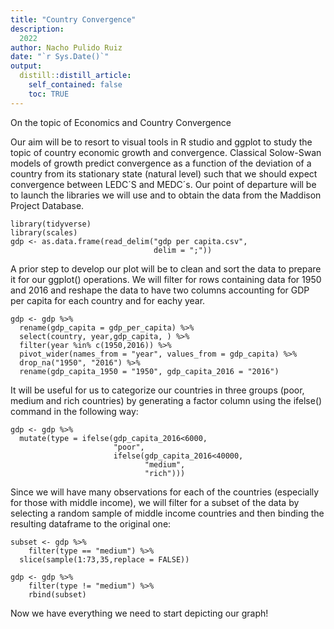 ```yaml
---
title: "Country Convergence"
description:
  2022
author: Nacho Pulido Ruiz
date: "`r Sys.Date()`"
output:
  distill::distill_article:
    self_contained: false
    toc: TRUE
---
```

 On the topic of Economics and Country Convergence
 
 Our aim will be to resort to visual tools in R studio and ggplot to study the topic of country economic growth and convergence. Classical Solow-Swan models of growth predict convergence as a function of the deviation of a country from its stationary state (natural level) such that we should expect convergence between LEDC´S and MEDC´s. 
 Our point of departure will be to launch the libraries we will use and to obtain the data from the Maddison Project Database.
 
```
library(tidyverse)
library(scales)
gdp <- as.data.frame(read_delim("gdp per capita.csv", 
                                delim = ";"))
```
A prior step to develop our plot will be to clean and sort the data to prepare it for our ggplot() operations. We will filter for rows containing data for 1950 and 2016 and reshape the data to have two columns accounting for GDP per capita for each country and for eachy year. 

```
gdp <- gdp %>% 
  rename(gdp_capita = gdp_per_capita) %>% 
  select(country, year,gdp_capita, ) %>% 
  filter(year %in% c(1950,2016)) %>% 
  pivot_wider(names_from = "year", values_from = gdp_capita) %>% 
  drop_na("1950", "2016") %>% 
  rename(gdp_capita_1950 = "1950", gdp_capita_2016 = "2016")
```
It will be useful for us to categorize our countries in three groups (poor, medium and rich countries) by generating a factor column using the ifelse() command in the following way:
```
gdp <- gdp %>% 
  mutate(type = ifelse(gdp_capita_2016<6000,
                       "poor",
                       ifelse(gdp_capita_2016<40000,
                              "medium",
                              "rich")))
```
Since we will have many observations for each of the countries (especially for those with middle income), we will filter for a subset of the data by selecting a random sample of middle income countries and then binding the resulting dataframe to the original one:
```
subset <- gdp %>% 
    filter(type == "medium") %>% 
  slice(sample(1:73,35,replace = FALSE))

gdp <- gdp %>% 
    filter(type != "medium") %>% 
    rbind(subset)
```
Now we have everything we need to start depicting our graph!


